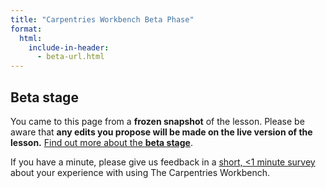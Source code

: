 ```yaml
---
title: "Carpentries Workbench Beta Phase"
format:
  html:
    include-in-header:
      - beta-url.html
---
```


## Beta stage

You came to this page from a **frozen snapshot** of the lesson. Please be aware
that **any edits you propose will be made on the live version of the lesson.**
[Find out more about the **beta stage**](../beta-phase.html#beta).

::: {.callout-tip appearance="simple"}

If you have a minute, please give us feedback in a 
[short, <1 minute survey](https://carpentries.typeform.com/to/KRBl4IZM)
about your experience with using The Carpentries Workbench.

:::

::: edit-url

:::


